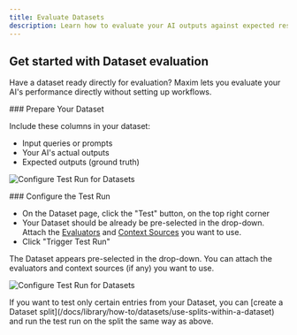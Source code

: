 ```yaml
---
title: Evaluate Datasets
description: Learn how to evaluate your AI outputs against expected results using Maxim's Dataset evaluation tools
---
```


## Get started with Dataset evaluation

Have a dataset ready directly for evaluation? Maxim lets you evaluate your AI's performance directly without setting up workflows.

<Steps>

<Step>
### Prepare Your Dataset

Include these columns in your dataset:
- Input queries or prompts
- Your AI's actual outputs
- Expected outputs (ground truth)

![Configure Test Run for Datasets](/images/docs/evaluate/how-to/evaluate-datasets/evaluation-dataset.png)
</Step>

<Step>
### Configure the Test Run

- On the Dataset page, click the "Test" button, on the top right corner
- Your Dataset should be already be pre-selected in the drop-down. Attach the [Evaluators](/docs/library/how-to/evaluators/use-pre-built-evaluators) and [Context Sources](/docs/library/how-to/context-sources/bring-your-rag-via-an-api-endpoint) you want to use.
- Click "Trigger Test Run"

The Dataset appears pre-selected in the drop-down. You can attach the evaluators and context sources (if any) you want to use.

![Configure Test Run for Datasets](/images/docs/evaluate/how-to/evaluate-datasets/test-form-dataset.png)
</Step>

</Steps>


<Callout type="info">
If you want to test only certain entries from your Dataset, you can [create a Dataset split](/docs/library/how-to/datasets/use-splits-within-a-dataset) and run the test run on the split the same way as above.
</Callout>
